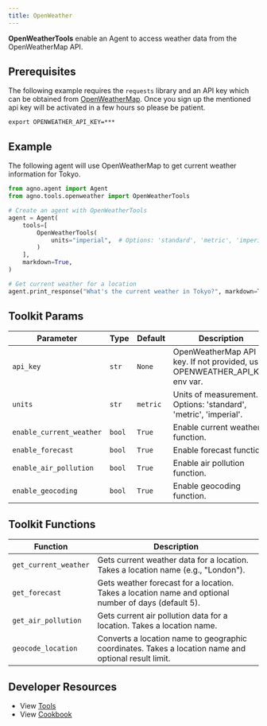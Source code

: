 ```yaml
---
title: OpenWeather
---
```


**OpenWeatherTools** enable an Agent to access weather data from the OpenWeatherMap API.

## Prerequisites

The following example requires the `requests` library and an API key which can be obtained from [OpenWeatherMap](https://openweathermap.org/api). Once you sign up the mentioned api key will be activated in a few hours so please be patient.

```shell
export OPENWEATHER_API_KEY=***
```

## Example

The following agent will use OpenWeatherMap to get current weather information for Tokyo.

```python cookbook/tools/openweather_tools.py
from agno.agent import Agent
from agno.tools.openweather import OpenWeatherTools

# Create an agent with OpenWeatherTools
agent = Agent(
    tools=[
        OpenWeatherTools(
            units="imperial",  # Options: 'standard', 'metric', 'imperial'
        )
    ],
    markdown=True,
)

# Get current weather for a location
agent.print_response("What's the current weather in Tokyo?", markdown=True)
```

## Toolkit Params

| Parameter         | Type   | Default   | Description                                                                |
| ----------------- | ------ | --------- | -------------------------------------------------------------------------- |
| `api_key`         | `str`  | `None`    | OpenWeatherMap API key. If not provided, uses OPENWEATHER_API_KEY env var. |
| `units`           | `str`  | `metric`  | Units of measurement. Options: 'standard', 'metric', 'imperial'.           |
| `enable_current_weather` | `bool` | `True`    | Enable current weather function.                                           |
| `enable_forecast`        | `bool` | `True`    | Enable forecast function.                                                  |
| `enable_air_pollution`   | `bool` | `True`    | Enable air pollution function.                                             |
| `enable_geocoding`       | `bool` | `True`    | Enable geocoding function.                                                 |

## Toolkit Functions

| Function             | Description                                                                                                |
| -------------------- | ---------------------------------------------------------------------------------------------------------- |
| `get_current_weather`| Gets current weather data for a location. Takes a location name (e.g., "London").                          |
| `get_forecast`       | Gets weather forecast for a location. Takes a location name and optional number of days (default 5).       |
| `get_air_pollution`  | Gets current air pollution data for a location. Takes a location name.                                     |
| `geocode_location`   | Converts a location name to geographic coordinates. Takes a location name and optional result limit.       |

## Developer Resources

- View [Tools](https://github.com/agno-agi/agno/blob/main/libs/agno/agno/tools/openweather.py)
- View [Cookbook](https://github.com/agno-agi/agno/tree/main/cookbook/tools/openweather_tools.py)